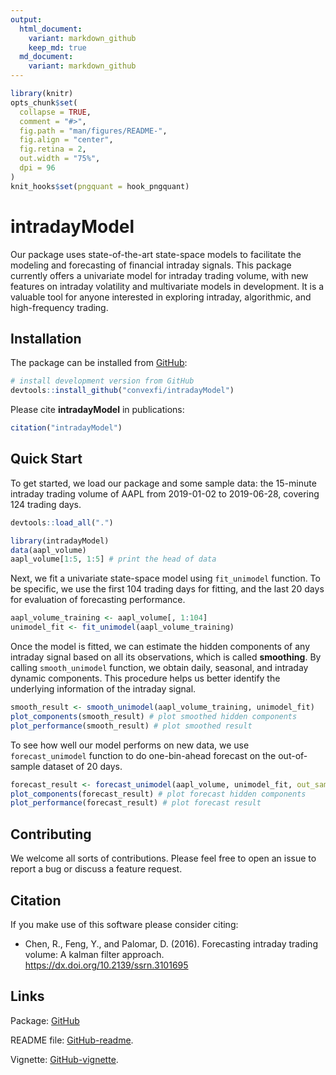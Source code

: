 ```yaml
---
output:
  html_document:
    variant: markdown_github
    keep_md: true
  md_document:
    variant: markdown_github
---
```


<!-- README.md is generated from README.Rmd. Please edit that file -->

```r
library(knitr)
opts_chunk$set(
  collapse = TRUE,
  comment = "#>",
  fig.path = "man/figures/README-",
  fig.align = "center",
  fig.retina = 2,
  out.width = "75%",
  dpi = 96
)
knit_hooks$set(pngquant = hook_pngquant)
```

# intradayModel
Our package uses state-of-the-art state-space models to facilitate the modeling and forecasting of financial intraday signals. This package currently offers a univariate model for intraday trading volume, with new features on intraday volatility and multivariate models in development. It is a valuable tool for anyone interested in exploring intraday, algorithmic, and high-frequency trading.

## Installation
The package can be installed from [GitHub](https://github.com/convexfi/intradayModel):
```r
# install development version from GitHub
devtools::install_github("convexfi/intradayModel")
```

Please cite **intradayModel** in publications:
```r
citation("intradayModel")
```

## Quick Start
To get started, we load our package and some sample data: the 15-minute intraday trading volume of AAPL from 2019-01-02 to 2019-06-28, covering 124 trading days.

```r
devtools::load_all(".")
```

```r
library(intradayModel)
data(aapl_volume)
aapl_volume[1:5, 1:5] # print the head of data
```

Next, we fit a univariate state-space model using `fit_unimodel` function. To be specific, we use the first 104 trading days for fitting, and the last 20 days for evaluation of forecasting performance.

```r
aapl_volume_training <- aapl_volume[, 1:104]
unimodel_fit <- fit_unimodel(aapl_volume_training)
```

Once the model is fitted, we can estimate the hidden components of any intraday signal based on all its observations, which is called **smoothing**. By calling `smooth_unimodel` function, we obtain daily, seasonal, and intraday dynamic components. This procedure helps us better identify the underlying information of the intraday signal.

```r
smooth_result <- smooth_unimodel(aapl_volume_training, unimodel_fit)
plot_components(smooth_result) # plot smoothed hidden components
plot_performance(smooth_result) # plot smoothed result
```

To see how well our model performs on new data, we use `forecast_unimodel` function to do one-bin-ahead forecast on the out-of-sample dataset of 20 days.

```r
forecast_result <- forecast_unimodel(aapl_volume, unimodel_fit, out_sample = 20)
plot_components(forecast_result) # plot forecast hidden components
plot_performance(forecast_result) # plot forecast result
```

## Contributing
We welcome all sorts of contributions. Please feel free to open an issue
to report a bug or discuss a feature request.

## Citation
If you make use of this software please consider citing:

- Chen, R., Feng, Y., and Palomar, D. (2016). Forecasting intraday trading volume: A kalman filter approach. <https://dx.doi.org/10.2139/ssrn.3101695>

## Links
Package: [GitHub](https://github.com/convexfi/intradayModel)

README file: [GitHub-readme](https://github.com/convexfi/intradayModel/blob/master/README.md).

Vignette: [GitHub-vignette](https://htmlpreview.github.io/?https://github.com/convexfi/intradayModel/blob/master/vignettes/intradayModel.html).

